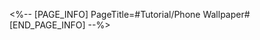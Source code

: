 <%-- [PAGE_INFO]
PageTitle=#Tutorial/Phone Wallpaper#
[END_PAGE_INFO] --%>
{{Tutorial
|sort      = 320801
|title     = Phone Wallpaper
|subtitle  = 
|type      = System
|about     = 
|image1    = Tutorial Phone Wallpaper 1.png{{subst:void|<!--$UPLOAD:<<SpriteOutput/TutorialPic/TutorialPage_320801.png>-<Tutorial Phone Wallpaper 1.png>>}}
|text1     = After obtaining Phone Wallpapers, they can be changed in the {{Color|h|nobold=1|Phone function}}.
|image2    = Tutorial Phone Wallpaper 2.png{{subst:void|<!--$UPLOAD:<<SpriteOutput/TutorialPic/TutorialPage_320802.png>-<Tutorial Phone Wallpaper 2.png>>}}
|text2     = ({{tt|Tap|on mobile}}/{{tt|Press|on controller}}/{{tt|Click|on keyboard}}) Phone Wallpaper to view or change it.
}}